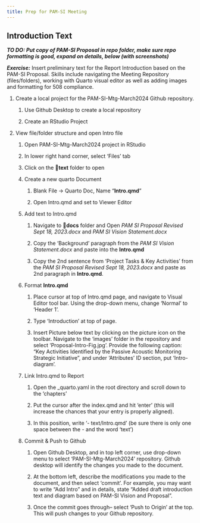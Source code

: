 ```yaml
---
title: Prep for PAM-SI Meeting
---
```


## Introduction Text

***TO DO: Put copy of PAM-SI Proposal in repo folder, make sure repo formatting is good, expand on details, below (with screenshots)***

***Exercise:*** Insert preliminary text for the Report Introduction based on the PAM-SI Proposal. Skills include navigating the Meeting Repository (files/folders), working with Quarto visual editor as well as adding images and formatting for 508 compliance.

1.  Create a local project for the PAM-SI-Mtg-March2024 Github repository.

    1.  Use Github Desktop to create a local repository

    2.  Create an RStudio Project

2.  View file/folder structure and open Intro file

    1.  Open PAM-SI-Mtg-March2024 project in RStudio

    2.  In lower right hand corner, select 'Files' tab

    3.  Click on the 📁**text** folder to open

    4.  Create a new quarto Document

        1.  Blank File -\> Quarto Doc, Name "**Intro.qmd**"

        2.  Open Intro.qmd and set to Viewer Editor

    5.  Add text to Intro.qmd

        1.  Navigate to 📁**docs** folder and Open *PAM SI Proposal Revised Sept 18, 2023.docx* and *PAM SI Vision Statement.docx*

        2.  Copy the 'Background' paragraph from the *PAM SI Vision Statement.docx* and paste into the **Intro.qmd**

        3.  Copy the 2nd sentence from 'Project Tasks & Key Activities' from the *PAM SI Proposal Revised Sept 18, 2023.docx* and paste as 2nd paragraph in **Intro.qmd**.

    6.  Format **Intro.qmd**

        1.  Place cursor at top of Intro.qmd page, and navigate to Visual Editor tool bar. Using the drop-down menu, change 'Normal' to 'Header 1'.

        2.  Type 'Introduction' at top of page.

        3.  Insert Picture below text by clicking on the picture icon on the toolbar. Navigate to the 'images' folder in the repository and select 'Proposal-Intro-Fig.jpg'. Provide the following caption: "Key Activities Identified by the Passive Acoustic Monitoring Strategic Initiative", and under 'Attributes' ID section, put 'Intro-diagram'.

    7.  Link Intro.qmd to Report

        1.  Open the \_quarto.yaml in the root directory and scroll down to the 'chapters'

        2.  Put the cursor after the index.qmd and hit 'enter' (this will increase the chances that your entry is properly aligned).

        3.  In this position, write '- text/Intro.qmd' (be sure there is only one space between the - and the word 'text')

    8.  Commit & Push to Github

        1.  Open Github Desktop, and in top left corner, use drop-down menu to select 'PAM-SI-Mtg-March2024' repository. Github desktop will identify the changes you made to the document.

        2.  At the bottom left, describe the modifications you made to the document, and then select 'commit'. For example, you may want to write "Add Intro" and in details, state "Added draft introduction text and diagram based on PAM-SI Vision and Proposal".

        3.  Once the commit goes through-- select 'Push to Origin' at the top. This will push changes to your Github repository.
